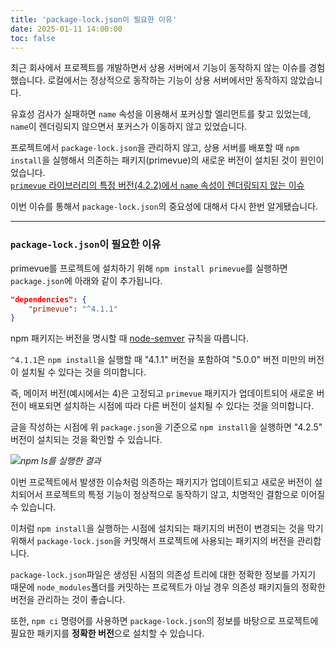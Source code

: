 ```yaml
---
title: 'package-lock.json이 필요한 이유'
date: 2025-01-11 14:00:00
toc: false
---
```


최근 회사에서 프로젝트를 개발하면서 상용 서버에서 기능이 동작하지 않는 이슈를 경험했습니다.
로컬에서는 정상적으로 동작하는 기능이 상용 서버에서만 동작하지 않았습니다.

유효성 검사가 실패하면 `name` 속성을 이용해서 포커싱할 엘리먼트를 찾고 있었는데, `name`이 렌더링되지 않으면서 포커스가 이동하지 않고 있었습니다.

프로젝트에서 `package-lock.json`을 관리하지 않고, 상용 서버를 배포할 때 `npm install`을 실행해서 의존하는 패키지(primevue)의 새로운 버전이 설치된 것이 원인이었습니다.<br />
[`primevue` 라이브러리의 특정 버전(4.2.2)에서 `name` 속성이 렌더링되지 않는 이슈](https://github.com/primefaces/primevue/issues/6737)

이번 이슈를 통해서 `package-lock.json`의 중요성에 대해서 다시 한번 알게됐습니다.

---

### `package-lock.json`이 필요한 이유

primevue를 프로젝트에 설치하기 위해 `npm install primevue`를 실행하면 `package.json`에 아래와 같이 추가됩니다.

```json title="package.json"
"dependencies": {
	"primevue": "^4.1.1"
}
```

npm 패키지는 버전을 명시할 때 [node-semver](https://github.com/npm/node-semver#versions) 규칙을 따릅니다.

`^4.1.1`은 `npm install`을 실행할 때 "4.1.1" 버전을 포함하여 "5.0.0" 버전 미만의 버전이 설치될 수 있다는 것을 의미합니다.

즉, 메이저 버전(예시에서는 4)은 고정되고 `primevue` 패키지가 업데이트되어 새로운 버전이 배포되면 설치하는 시점에 따라 다른 버전이 설치될 수 있다는 것을 의미합니다.

글을 작성하는 시점에 위 `package.json`을 기준으로 `npm install`을 실행하면 "4.2.5" 버전이 설치되는 것을 확인할 수 있습니다.

![](/posts/package-lock-json/primevue-npm-ls.png)*npm ls를 실행한 결과*

이번 프로젝트에서 발생한 이슈처럼 의존하는 패키지가 업데이트되고 새로운 버전이 설치되어서 프로젝트의 특정 기능이 정상적으로 동작하기 않고, 치명적인 결함으로 이어질 수 있습니다.

이처럼 `npm install`을 실행하는 시점에 설치되는 패키지의 버전이 변경되는 것을 막기 위해서 `package-lock.json`을 커밋해서 프로젝트에 사용되는 패키지의 버전을 관리합니다.

`package-lock.json`파일은 생성된 시점의 의존성 트리에 대한 정확한 정보를 가지기 때문에 `node_modules`폴더를 커밋하는 프로젝트가 아닐 경우 의존성 패키지들의 정확한 버전을 관리하는 것이 좋습니다.

또한, `npm ci` 명령어를 사용하면 `package-lock.json`의 정보를 바탕으로 프로젝트에 필요한 패키지를 **정확한 버전**으로 설치할 수 있습니다.
